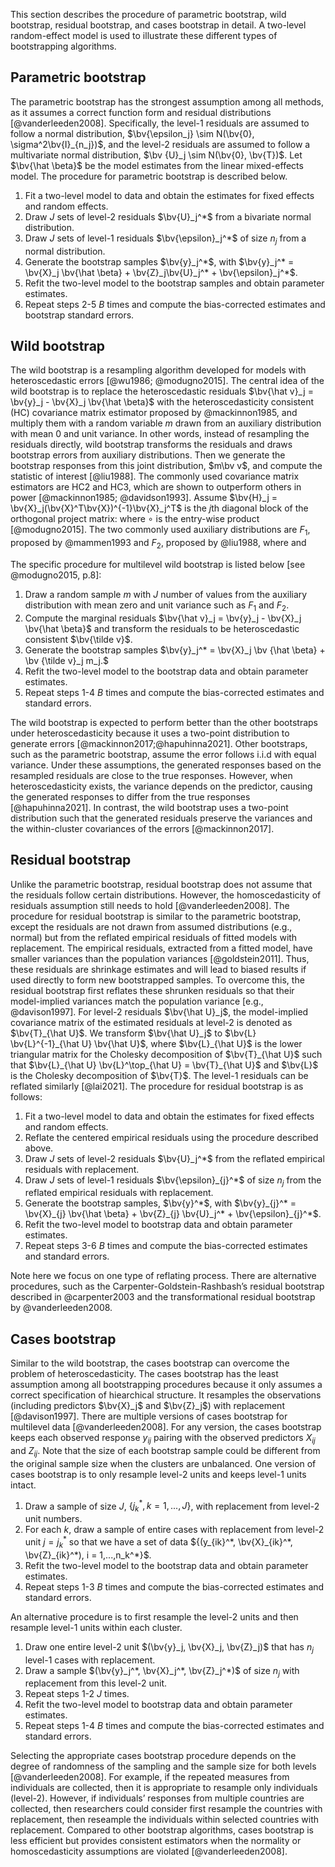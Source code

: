 This section describes the procedure of parametric bootstrap, wild bootstrap, residual bootstrap, and cases bootstrap in detail. A two-level random-effect model is used to illustrate these different types of bootstrapping algorithms. 
<!-- ML: I didn't describe wild bootstrap in my section. Would you say the wild bootstrap is under residuals bootstrap? YZ: I think it's better to leave wild bootstrap as a separate section?-->

## Parametric bootstrap 

The parametric bootstrap has the strongest assumption among all methods, as it assumes a correct function form and residual distributions [@vanderleeden2008]. Specifically, the level-1 residuals are assumed to follow a normal distribution, $\bv{\epsilon_j} \sim N(\bv{0}, \sigma^2\bv{I}_{n_j})$, and the level-2 residuals are assumed to follow a multivariate normal distribution, $\bv {U}_j \sim N(\bv{0}, \bv{T})$. Let $\bv{\hat \beta}$ be the model estimates from the linear mixed-effects model. The procedure for parametric bootstrap is described below.
<!-- ML: bivariate or multivariate normal? and I saw Winnie used e while Yichi used epsilon. Also, use bold symbols to be consistent with Winnie's. YZ: sounds good-->

1. Fit a two-level model to data and obtain the estimates for fixed effects and random effects.
2. Draw $J$ sets of level-2 residuals $\bv{U}_j^*$ from a bivariate normal distribution.
3. Draw $J$ sets of level-1 residuals $\bv{\epsilon}_j^*$ of size $n_j$ from a normal distribution.
4. Generate the bootstrap samples $\bv{y}_j^*$, with $\bv{y}_j^* = \bv{X}_j \bv{\hat \beta} + \bv{Z}_j\bv{U}_j^* + \bv{\epsilon}_j^*$. 
5. Refit the two-level model to the bootstrap samples and obtain parameter estimates.
6. Repeat steps 2-5 $B$ times and compute the bias-corrected estimates and bootstrap standard errors. 

## Wild bootstrap
<!-- It was first proposed by @liu1988 for ordinary regression models to account for heterscedastic error terms, following the suggestion by @wu1986 [@mackinnon2006]. @flachaire2005 and @davidson2008 later refined the method and provided support for its performance. Recently, @modugno2015 extended the wild bootstrap to multilevel models. -->

The wild bootstrap is a resampling algorithm developed for models with heteroscedastic errors [@wu1986; @modugno2015]. The central idea of the wild bootstrap is to replace the heteroscedastic residuals $\bv{\hat v}_j = \bv{y}_j -  \bv{X}_j \bv{\hat \beta}$ with the heteroscedasticity consistent (HC) covariance matrix estimator proposed by @mackinnon1985, and multiply them with a random variable $m$ drawn from an auxiliary distribution with mean 0 and unit variance. In other words, instead of resampling the residuals directly, wild bootstrap transforms the residuals and draws bootstrap errors from auxiliary distributions. Then we generate the bootstrap responses from this joint distribution, $m\bv v$, and compute the statistic of interest [@liu1988]. The commonly used covariance matrix estimators are HC2 and HC3, which are shown to outperform others in power [@mackinnon1985; @davidson1993]. Assume $\bv{H}_j = \bv{X}_j(\bv{X}^T\bv{X})^{-1}\bv{X}_j^T$ is the $j$th diagonal block of the orthogonal project matrix:
\begin{equation}
\text{HC}_2: \bv{\tilde v}_j = \text{diag}(\bv{I}_{n_j} - \bv{H}_j)^{-1/2} \circ \bv{\hat v}_j 
\end{equation}
\begin{equation}
\text{HC}_3: \bv{\tilde v}_j = \text{diag}(\bv{I}_{n_j} - \bv{H}_j) \circ \bv{\hat v}_j,
\end{equation}
where $\circ$ is the entry-wise product [@modugno2015]. The two commonly used auxiliary distributions are $F_1$, proposed by @mammen1993 and $F_2$, proposed by @liu1988, where 
\begin{equation}
  F_1: m =
  \begin{cases}
    -(\sqrt{5} -1) /2 \ \ \text{with probability} & p = (\sqrt{5} + 1)/2 \sqrt{5})\\
    (\sqrt{5} + 1) /2  \ \ \text{with probability} & p = 1 - p
  \end{cases}
\end{equation}
and
\begin{equation}
  F_2: m =
  \begin{cases}
    1 \ \ \text{with probability} & p = \frac{1}{2}\\
    -1 \ \ \text{with probability} & p = \frac{1}{2}
  \end{cases}
\end{equation}

The specific procedure for multilevel wild bootstrap is listed below [see @modugno2015, p.8]:

1. Draw a random sample $m$ with $J$ number of values from the auxiliary distribution with mean zero and unit variance such as $F_1$ and $F_2$.
2. Compute the marginal residuals $\bv{\hat v}_j = \bv{y}_j - \bv{X}_j \bv{\hat \beta}$ and transform the residuals to be heteroscedastic consistent $\bv{\tilde v}$.
3. Generate the bootstrap samples $\bv{y}_j^* = \bv{X}_j \bv {\hat \beta} + \bv {\tilde v}_j m_j.$
4. Refit the two-level model to the bootstrap data and obtain parameter estimates.
5. Repeat steps 1-4 $B$ times and compute the bias-corrected estimates and standard errors. 

The wild bootstrap is expected to perform better than the other bootstraps under heteroscedasticity because it uses a two-point distribution to generate errors [@mackinnon2017;@hapuhinna2021]. Other bootstraps, such as the parametric bootstrap, assume the error follows i.i.d with equal variance. Under these assumptions, the generated responses based on the resampled residuals are close to the true responses. However, when heteroscedasticity exists, the variance depends on the predictor, causing the generated responses to differ from the true responses [@hapuhinna2021]. In contrast, the wild bootstrap uses a two-point distribution such that the generated residuals preserve the variances and the within-cluster covariances of the errors [@mackinnon2017]. 
<!-- ML: I tend to think of this as a procedure within residuals bootstrap, where you can have a subsection, and can say which part is different. Also, is the procedure below for MLM? Do they resample the u's and the e's separately? YZ: I don't think they sample u and e directly-->

## Residual bootstrap 

Unlike the parametric bootstrap, residual bootstrap does not assume that the residuals follow certain distributions. However, the homoscedasticity of residuals assumption still needs to hold [@vanderleeden2008]. The procedure for residual bootstrap is similar to the parametric bootstrap, except the residuals are not drawn from assumed distributions (e.g., normal) but from the reflated empirical residuals of fitted models with replacement. The empirical residuals, extracted from a fitted model, have smaller variances than the population variances [@goldstein2011]. Thus, these residuals are shrinkage estimates and will lead to biased results if used directly to form new bootstrapped samples. To overcome this, the residual bootstrap first reflates these shrunken residuals so that their model-implied variances match the population variance [e.g., @davison1997]. For level-2 residuals $\bv{\hat U}_j$, the model-implied covariance matrix of the estimated residuals at level-2 is denoted as $\bv{T}_{\hat U}$. We transform $\bv{\hat U}_j$ to $\bv{L} \bv{L}^{-1}_{\hat U} \bv{\hat U}$, where $\bv{L}_{\hat U}$ is the lower triangular matrix for the Cholesky decomposition of $\bv{T}_{\hat U}$ such that $\bv{L}_{\hat U} \bv{L}^\top_{\hat U} = \bv{T}_{\hat U}$ and $\bv{L}$ is the Cholesky decomposition of $\bv{T}$. The level-1 residuals can be reflated similarly [@lai2021]. The procedure for residual bootstrap is as follows:
<!-- Assume the corresponding model estimated covariance matrix of the random coefficients at level-2 is $R$, then the reflated level-2 residuals can be computed by a transformation $\hat U^* = \hat UA$, such that $\frac{\hat U^{*T}\hat U^*}{J} = R$ [@goldstein2011].  -->
<!-- ML: What you described above is from Carpenter et al., which is the residual_cgr procedure. The "residual" procedure in bootmlm calculates the model-implied (not sample) covariance matrix of $\hat u$ (of length $J \times r$), denoted as $T_\hat{u}$, and then transform $\hat U$ to $L L^{-1}_\hat{u} \hat u$, where $L_\hat{u}$ is the lower triangular matrix for the Cholesky decomposition of $T_\hat{u}$ such that $L_\hat{u} L^\top_\hat{u} = T_\hat{u}$ and $L$ is the Cholesky decomposition of $T$. -->

1. Fit a two-level model to data and obtain the estimates for fixed effects and random effects.
2. Reflate the centered empirical residuals using the procedure described above.
3. Draw $J$ sets of level-2 residuals $\bv{U}_j^*$ from the reflated empirical residuals with replacement.
4. Draw $J$ sets of level-1 residuals $\bv{\epsilon}_{j}^*$ of size $n_j$ from the reflated empirical residuals with replacement.
5. Generate the bootstrap samples, $\bv{y}^*$, with $\bv{y}_{j}^* = \bv{X}_{j} \bv{\hat \beta} + \bv{Z}_{j} \bv{U}_j^* + \bv{\epsilon}_{j}^*$.
6. Refit the two-level model to bootstrap data and obtain parameter estimates.
7. Repeat steps 3-6 $B$ times and compute the bias-corrected estimates and standard errors.

Note here we focus on one type of reflating process. There are alternative procedures, such as the Carpenter-Goldstein-Rashbash’s residual bootstrap described in @carpenter2003 and the transformational residual bootstrap by @vanderleeden2008.

## Cases bootstrap 

Similar to the wild bootstrap, the cases bootstrap can overcome the problem of heteroscedasticity. The cases bootstrap has the least assumption among all bootstrapping procedures because it only assumes a correct specification of hiearchical structure. It resamples the observations (including predictors $\bv{X}_j$ and $\bv{Z}_j$) with replacement [@davison1997]. There are multiple versions of cases bootstrap for multilevel data [@vanderleeden2008]. For any version, the cases bootstrap keeps each observed response $y_{ij}$ pairing with the observed predictors $X_{ij}$ and $Z_{ij}$. Note that the size of each bootstrap sample could be different from the original sample size when the clusters are unbalanced. One version of cases bootstrap is to only resample level-2 units and keeps level-1 units intact.

1. Draw a sample of size $J$, $\{j^*_k, k = 1,...,J\}$, with replacement from level-2 unit numbers. 
2. For each $k$, draw a sample of entire cases with replacement from level-2 unit $j = j^*_k$ so that we have a set of data ${(y_{ik}^*, \bv{X}_{ik}^*, \bv{Z}_{ik}^*), i = 1,...,n_k^*}$.
3. Refit the two-level model to the bootstrap data and obtain parameter estimates.
4. Repeat steps 1-3 $B$ times and compute the bias-corrected estimates and standard errors. 

An alternative procedure is to first resample the level-2 units and then resample level-1 units within each cluster. 

1. Draw one entire level-2 unit $(\bv{y}_j, \bv{X}_j, \bv{Z}_j)$ that has $n_j$ level-1 cases with replacement.
2. Draw a sample $(\bv{y}_j^*, \bv{X}_j^*, \bv{Z}_j^*)$ of size $n_j$ with replacement from this level-2 unit.
3. Repeat steps 1-2 $J$ times.
4. Refit the two-level model to bootstrap data and obtain parameter estimates.
5. Repeat steps 1-4 $B$ times and compute the bias-corrected estimates and standard errors. 

Selecting the appropriate cases bootstrap procedure depends on the degree of randomness of the sampling and the sample size for both levels [@vanderleeden2008]. For example, if the repeated measures from individuals are collected, then it is appropriate to resample only individuals (level-2). However, if individuals' responses from multiple countries are collected, then researchers could consider first resample the countries with replacement, then reseample the individuals within selected countries with replacement. Compared to other bootstrap algorithms, cases bootstrap is less efficient but provides consistent estimators when the normality or homoscedasticity assumptions are violated [@vanderleeden2008]. 
<!-- ML: do you mean resampling individuals within counties? Meaning that the counties are fixed (which is inconsistent with MLM)? And do you mean countries? -->
